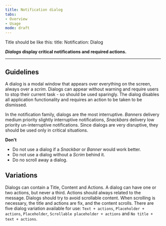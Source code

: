 ```yaml
---
title: Notification dialog 
tabs: 
- Overview
- Usage
mode: draft
---
```


Title should be like this: 
title: Notification: Dialog 


***Dialogs* display critical notifications and required actions.**
<!--One to two sentences as an introduction to the component-->

***

## Guidelines
<!--List how to use it, sizes, widths, grid interactions, color allowances -->

A dialog is a modal window that appears over everything on the screen, always over a *scrim*. Dialogs can appear without warning and require users to stop their current task - so should be used sparingly. The dialog disables all application functionality and requires an action to be taken to be dismissed. 

In the notification family, dialogs are the most interruptive. *Banners* delivery medium priority slightly interruptive notifications, *Snackbars* delivery low priority un-interruptive notifications. Since dialogs are very disruptive, they should be used only in critical situations. 


**Don't** 
<!--Bullet point list if needed -->

* Do not use a dialog if a *Snackbar* or *Banner* would work better. 
* Do not use a dialog without a *Scrim* behind it. 
* Do no scroll away a dialog. 


## Variations 
<!--One ### heading per frame in Figma, explaining each component in that frame. One 'content' section per variation if needed -->

Dialogs can contain a Title, Content and Actions. A dialog can have one or two actions, but never a third. Actions should always related to the message. Dialogs should try to avoid scrollable content. When scrolling is necessary, the title and actions are fix, and the content scrolls. There are five dialog variation available for use: `Text + actions`, `Placeholder + actions`, `Placeholder`, `Scrollable placeholder + actions` and `No title + text + actions`.

<Embed url="https://www.figma.com/file/0bGXR2sCwMVSDNyyzu5BXrO5/UI%E2%80%94User-Interface?node-id=2725%3A198" />
